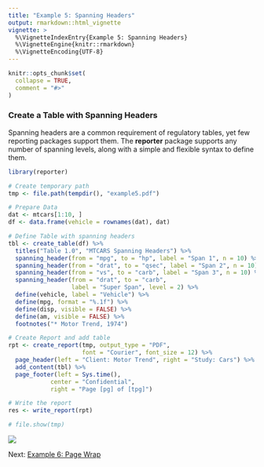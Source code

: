 ---
title: "Example 5: Spanning Headers"
output: rmarkdown::html_vignette
vignette: >
  %\VignetteIndexEntry{Example 5: Spanning Headers}
  %\VignetteEngine{knitr::rmarkdown}
  %\VignetteEncoding{UTF-8}
---

```{r setup, include = FALSE}
knitr::opts_chunk$set(
  collapse = TRUE,
  comment = "#>"
)
```

### Create a Table with Spanning Headers

Spanning headers are a common requirement of regulatory tables, yet few 
reporting packages support them.  The **reporter** package supports any 
number of spanning levels, along with a simple and flexible 
syntax to define them.

```{r eval=FALSE, echo=TRUE}  
library(reporter)

# Create temporary path
tmp <- file.path(tempdir(), "example5.pdf")

# Prepare Data
dat <- mtcars[1:10, ]
df <- data.frame(vehicle = rownames(dat), dat)

# Define Table with spanning headers
tbl <- create_table(df) %>% 
  titles("Table 1.0", "MTCARS Spanning Headers") %>% 
  spanning_header(from = "mpg", to = "hp", label = "Span 1", n = 10) %>%
  spanning_header(from = "drat", to = "qsec", label = "Span 2", n = 10) %>%
  spanning_header(from = "vs", to = "carb", label = "Span 3", n = 10) %>%
  spanning_header(from = "drat", to = "carb", 
                  label = "Super Span", level = 2) %>%
  define(vehicle, label = "Vehicle") %>% 
  define(mpg, format = "%.1f") %>% 
  define(disp, visible = FALSE) %>% 
  define(am, visible = FALSE) %>% 
  footnotes("* Motor Trend, 1974")

# Create Report and add table 
rpt <- create_report(tmp, output_type = "PDF", 
                     font = "Courier", font_size = 12) %>%
  page_header(left = "Client: Motor Trend", right = "Study: Cars") %>% 
  add_content(tbl) %>% 
  page_footer(left = Sys.time(), 
            center = "Confidential", 
            right = "Page [pg] of [tpg]")

# Write the report
res <- write_report(rpt)

# file.show(tmp)

```
<img src="../man/images/e5.png"/>

Next: [Example 6: Page Wrap](reporter-wrap.html)
